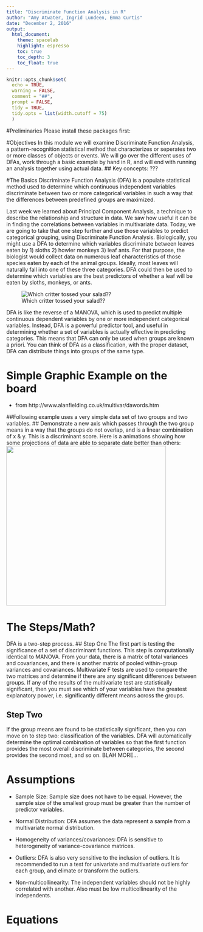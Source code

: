 ```yaml
---
title: "Discriminate Function Analysis in R"
author: "Amy Atwater, Ingrid Lundeen, Emma Curtis"
date: "December 2, 2016"
output: 
  html_document:
    theme: spacelab
    highlight: espresso
    toc: true
    toc_depth: 3
    toc_float: true
---
```


```r
knitr::opts_chunk$set(
  echo = TRUE, 
  warning = FALSE, 
  comment = "##", 
  prompt = FALSE, 
  tidy = TRUE, 
  tidy.opts = list(width.cutoff = 75)
  )
```

#Preliminaries 
Please install these packages first: 

#Objectives
In this module we will examine Discriminate Function Analysis, a pattern-recognition statistical method that characterizes or seperates two or more classes of objects or events. We will go over the different uses of DFAs, work through a basic example by hand in R, and will end with running an analysis together using actual data. 
## Key concepts: ??? 

#The Basics
Discriminate Function Analysis (DFA) is a populate statistical method used to determine which continuous independent variables discriminate between two or more categorical variables in such a way that the differences between predefined groups are maximized. 

Last week we learned about Principal Component Analysis, a technique to describe the relationship and structure in data. We saw how useful it can be in finding the correlations between variables in multivariate data. Today, we are going to take that one step further and use those variables to predict categorical grouping, using Discriminate Function Analysis.
Biologically, you might use a DFA to determine which variables discriminate between leaves eaten by 1) sloths  2) howler monkeys 3) leaf ants. For that purpose, the biologist would collect data on numerous leaf characteristics of those species eaten by each of the animal groups. Ideally, most leaves will naturally fall into one of these three categories. DFA could then be used to determine which variables are the best predictors of whether a leaf will be eaten by sloths, monkeys, or ants. 

![Which critter tossed your salad??](img src=~/Desktop/ADA project2/veg.png)

DFA is like the reverse of a MANOVA, which is used to predict multiple continuous dependent variables by one or more independent categorical variables. Instead, DFA is a powerful predictor tool, and useful in determining whether a set of variables is actually effective in predicting categories. This means that DFA can only be used when groups are known a priori. You can think of DFA as a classification, with the proper dataset, DFA can distribute things into groups of the same type.

# Simple Graphic Example on the board
- from http://www.alanfielding.co.uk/multivar/dawords.htm

##Following example uses a very simple data set of two groups and two variables. 
## Demonstrate a new axis which passes through the two group means in a way that the groups do not overlap, and is a linear combination of x & y. This is a discriminant score. 
Here is a animations showing how some projections of data are able to separate date better than others:
<img src="http://www.alanfielding.co.uk/multivar/images/anim3d.gif" width="420px"/> 


# The Steps/Math? 
DFA is a two-step process. 
## Step One
The first part is testing the significance of a set of discriminant functions. This step is computationally identical to MANOVA. From your data, there is a matrix of total variances and covariances, and there is another matrix of pooled within-group variances and covariances. Multivariate F tests are used to compare the two matrices and determine if there are any significant differences between groups. If any of the results of the multivariate test are statistically significant, then you must see which of your variables have the greatest explanatory power, i.e. significantly different means across the groups. 

## Step Two
If the group means are found to be statistically significant, then you can move on to step two: classification of the variables. DFA will automatically determine the optimal combination of variables so that the first function provides the most overall discriminate between categories, the second provides the second most, and so on. BLAH MORE...

# Assumptions
- Sample Size: Sample size does not have to be equal. However, the sample size of the smallest group must be greater than the number of predictor variables.

- Normal Distribution: DFA assumes the data represent a sample from a multivariate normal distribution.

- Homogeneity of variances/covariances: DFA is sensitive to heterogeneity of variance-covariance matrices.

- Outliers: DFA is also very sensitive to the inclusion of outliers. It is recommended to run a test for univariate and multivariate outliers for each group, and elimate or transform the outliers. 

- Non-multicollinearity: The independent variables should not be highly correlated with another. Also must be low multicollinearity of the independents. 

# Equations
